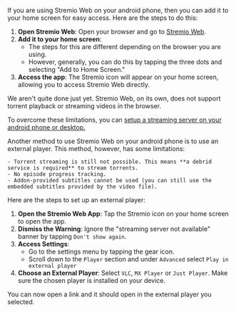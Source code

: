 If you are using Stremio Web on your android phone, then you can add it to your home screen for easy access. Here are the steps to do this:

1. **Open Stremio Web**: Open your browser and go to [Stremio Web](https://web.stremio.com/).
2. **Add it to your home screen**:
   - The steps for this are different depending on the browser you are using.
   - However, generally, you can do this by tapping the three dots and selecting "Add to Home Screen."
3. **Access the app**: The Stremio icon will appear on your home screen, allowing you to access Stremio Web directly.

We aren't quite done just yet. Stremio Web, on its own, does not support torrent playback or streaming videos in the browser.

To overcome these limitations, you can [setup a streaming server on your android phone or desktop.](#stremio-server)

Another method to use Stremio Web on your android phone is to use an external player. This method, however, has some limitations:

    - Torrent streaming is still not possible. This means **a debrid service is required** to stream torrents.
    - No episode progress tracking.
    - Addon-provided subtitles cannot be used (you can still use the embedded subtitles provided by the video file).

Here are the steps to set up an external player:

1. **Open the Stremio Web App**: Tap the Stremio icon on your home screen to open the app.
2. **Dismiss the Warning**: Ignore the "streaming server not available" banner by tapping `Don't show again`.
3. **Access Settings**:
   - Go to the settings menu by tapping the gear icon.
   - Scroll down to the `Player` section and under `Advanced` select `Play in external player`
4. **Choose an External Player**: Select `VLC`, `MX Player` or `Just Player`. Make sure the chosen player is installed on your device.

You can now open a link and it should open in the external player you selected.
